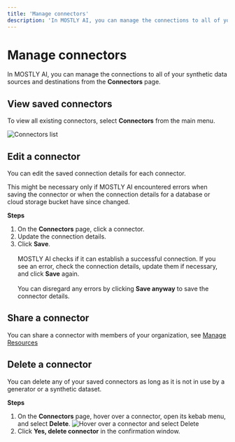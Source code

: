 ```yaml
---
title: 'Manage connectors'
description: 'In MOSTLY AI, you can manage the connections to all of your synthetic data sources and destinations from the Connectors page.'
---
```



# Manage connectors

In MOSTLY AI, you can manage the connections to all of your synthetic data sources and destinations from the **Connectors** page.

## View saved connectors

To view all existing connectors, select **Connectors** from the main menu.

<Image src="/docimages/connectors/connectors-list.webp" alt="Connectors list" width={800} height={500} />

## Edit a connector

You can edit the saved connection details for each connector.

This might be necessary only if MOSTLY AI encountered errors when saving the connector or when the connection details for a database or cloud storage bucket have since changed.

**Steps**

1. On the **Connectors** page, click a connector.
2. Update the connection details.
3. Click **Save**.<br /><br />
   MOSTLY AI checks if it can establish a successful connection. If you see an error, check the connection details, update them if necessary, and click **Save** again.<br /><br />
   You can disregard any errors by clicking **Save anyway** to save the connector details.

## Share a connector

You can share a connector with members of your organization, see [Manage Resources](../organizations/manage-resources.mdx#share-a-resource-with-an-organization)

## Delete a connector

You can delete any of your saved connectors as long as it is not in use by a generator or a synthetic dataset.

**Steps**

1. On the **Connectors** page, hover over a connector, open its kebab menu, and select **Delete**.
   <Image src="/docimages/connectors/connector-delete-01.webp" alt="Hover over a connector and select Delete" width={800} height={500} />
2. Click **Yes, delete connector** in the confirmation window.

